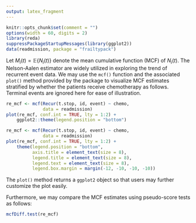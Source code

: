 ```yaml
---
output: latex_fragment
---
```


```r
knitr::opts_chunk$set(comment = "")
options(width = 60, digits = 2)
library(reda)
suppressPackageStartupMessages(library(ggplot2))
data(readmission, package = "frailtypack")
```

Let $M_i(t)=\mathbb{E}\{N_i(t)\}$ denote the mean cumulative function (MCF) of
$N_i(t)$.  The Nelson-Aalen estimator \citep{nelson2003siam} are widely utilized
in exploring the trend of recurrent event data.
<!-- $$\hat{M}(t) = \int_0^t \frac{dN(s)}{\delta(s)},$$ -->
<!-- where $dN(s)=\sum_{i=1}^k dN_i(s)$, $\delta(s) = -->
<!-- \sum_{i=1}^k \delta_i(s)$, $dN_i(s)$ and $\delta_i(s)$ is, respectively, the -->
<!-- jump size and at-risk indicator of process $i$ at time $s$. -->
<!--  -->
We may use the `mcf()` function and the associated `plot()` method provided by
the \pkg{reda} package to visualize MCF estimates stratified by whether the
patients receive chemotherapy as follows. Terminal events are ignored here for
ease of illustration.

```r
re_mcf <- mcf(Recur(t.stop, id, event) ~ chemo,
              data = readmission)
plot(re_mcf, conf.int = TRUE, lty = 1:2) +
    ggplot2::theme(legend.position = "bottom")
```

```r
re_mcf <- mcf(Recur(t.stop, id, event) ~ chemo,
              data = readmission)
plot(re_mcf, conf.int = TRUE, lty = 1:2) +
    theme(legend.position = "bottom",
          axis.title = element_text(size = 8),
          legend.title = element_text(size = 8),
          legend.text = element_text(size = 8),
          legend.box.margin = margin(-12, -10, -10, -10))
```

The `plot()` method returns a `ggplot2` object \citep{hadley2016ggplot2} so that
users may further customize the plot easily.


Furthermore, we may compare the MCF estimates using pseudo-score tests
\citep{cook1996biometrics} as follows:

```r
mcfDiff.test(re_mcf)
```
